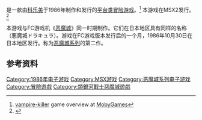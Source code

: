 {{NoteTA
| G1=Games
}}

{{vgname|恶魔城|ja=悪魔城ドラキュラ|en=VAMPIRE KILLER}}是一款由[[科乐美|科乐美]]于1986年制作和发行的[[平台游戏|平台类]][[冒险游戏|冒险游戏]]。<ref name="mobygames">[http://www.mobygames.com/game/vampire-killer vampire-killer] {{Wayback|url=http://www.mobygames.com/game/vampire-killer |date=20201101011233 }} game overview at [[MobyGames|MobyGames]]</ref> 本游戏在MSX2发行。<ref name="gamefaqs">{{cite web| url = http://www.gamefaqs.com/msx/582105-vampire-killer/data| title = Release information| publisher = [[GameFAQs|GameFAQs]]| date = | accessdate = 2015-11-26| archive-date = 2016-11-22| archive-url = https://web.archive.org/web/20161122060430/http://www.gamefaqs.com/msx/582105-vampire-killer/data| dead-url = no}}</ref>

本游戏与FC游戏机《[[惡魔城_(遊戲)|恶魔城]]》同一时期制作。它们在日本地区具有同样的名称（悪魔城ドラキュラ）。游戏在FC游戏版本发行后的一个月，1986年10月30日在日本地区发行。称为[[恶魔城系列|恶魔城系列]]的第二作。

== 参考资料 ==
{{Reflist}}

{{惡魔城}}

{{DEFAULTSORT:Akumajou Dracula}}
[[Category:1986年电子游戏|Category:1986年电子游戏]]
[[Category:MSX游戏|Category:MSX游戏]]
[[Category:恶魔城系列电子游戏|Category:恶魔城系列电子游戏]]
[[Category:冒險遊戲|Category:冒險遊戲]]
[[Category:類銀河戰士惡魔城遊戲|Category:類銀河戰士惡魔城遊戲]]


{{adventure-videogame-stub}}
{{Konami-stub}}